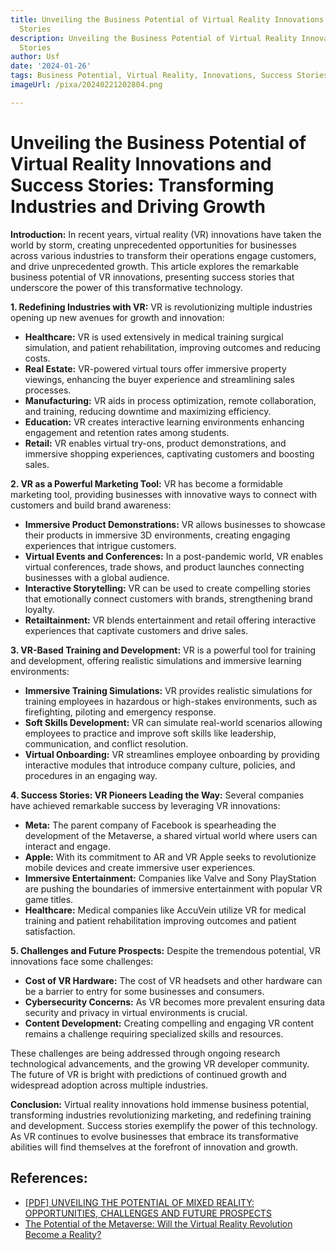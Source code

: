 ```yaml
---
title: Unveiling the Business Potential of Virtual Reality Innovations and Success
  Stories
description: Unveiling the Business Potential of Virtual Reality Innovations and Success
  Stories
author: Usf
date: '2024-01-26'
tags: Business Potential, Virtual Reality, Innovations, Success Stories
imageUrl: /pixa/20240221202804.png

---
```

# Unveiling the Business Potential of Virtual Reality Innovations and Success Stories: Transforming Industries and Driving Growth

**Introduction:**
In recent years, virtual reality (VR) innovations have taken the  world by storm, creating unprecedented opportunities for businesses across various industries to transform their operations engage  customers, and drive unprecedented growth. This article explores  the remarkable business potential of VR innovations, presenting  success stories that underscore the power of this transformative technology.

**1. Redefining Industries with VR:**
VR is revolutionizing multiple  industries opening up new avenues for growth and innovation:

-  **Healthcare:** VR is  used extensively in medical training surgical simulation, and patient rehabilitation, improving outcomes and reducing costs.
- **Real Estate:** VR-powered virtual tours offer immersive property viewings, enhancing  the  buyer experience and streamlining sales processes.
- **Manufacturing:** VR  aids  in process optimization,  remote collaboration, and training, reducing downtime and maximizing efficiency.
- **Education:** VR creates interactive learning environments enhancing  engagement and retention rates among students.
- **Retail:** VR enables virtual try-ons, product demonstrations, and immersive shopping experiences, captivating  customers and boosting sales.

**2. VR as a Powerful Marketing Tool:**
VR has  become a formidable marketing tool, providing businesses with innovative ways to connect with customers and build brand awareness:

- **Immersive Product Demonstrations:** VR allows businesses to  showcase their products in immersive 3D environments, creating  engaging experiences  that intrigue customers.
- **Virtual Events and Conferences:** In a post-pandemic world, VR enables virtual conferences, trade shows, and product launches connecting  businesses with a  global audience.
- **Interactive Storytelling:**  VR can be  used to create  compelling  stories that emotionally connect customers with brands, strengthening brand loyalty.
- **Retailtainment:** VR blends entertainment and retail offering interactive experiences that captivate  customers and drive sales.

**3. VR-Based Training and  Development:**
VR is a powerful tool for training and development, offering realistic simulations and immersive learning environments:

- **Immersive Training Simulations:** VR provides realistic  simulations for training employees in hazardous or high-stakes environments, such as  firefighting, piloting and emergency response.
- **Soft Skills Development:** VR can simulate real-world scenarios allowing employees to practice and improve soft skills like leadership,  communication, and conflict resolution.
- **Virtual Onboarding:**  VR streamlines  employee onboarding by  providing interactive modules that introduce company culture, policies, and procedures in an engaging way.

**4. Success Stories: VR Pioneers Leading the  Way:**
Several companies have achieved  remarkable success by leveraging VR innovations:

- **Meta:** The parent company of Facebook is  spearheading the development of the Metaverse, a shared virtual world where users can interact and engage.
- **Apple:** With its commitment to AR and VR Apple seeks to revolutionize mobile  devices  and create immersive user  experiences.
-  **Immersive  Entertainment:** Companies like Valve and Sony PlayStation are pushing the boundaries of immersive entertainment with popular VR game titles.
- **Healthcare:** Medical companies like AccuVein utilize VR for medical training and  patient rehabilitation improving outcomes and patient satisfaction.

**5. Challenges and Future  Prospects:**
Despite the tremendous  potential, VR innovations face some challenges:

- **Cost of VR Hardware:** The  cost of  VR headsets and  other hardware can be a barrier  to entry for some businesses and consumers.
- **Cybersecurity Concerns:** As VR becomes more  prevalent ensuring data security and privacy in  virtual environments is crucial.
- **Content Development:** Creating compelling and engaging VR content remains a challenge requiring  specialized skills and resources.

These challenges  are being addressed through ongoing research technological advancements, and the growing VR developer community. The future of VR is bright with predictions of continued growth and widespread adoption across multiple industries.

**Conclusion:**
Virtual reality innovations hold immense business potential,  transforming  industries  revolutionizing marketing,  and redefining training and development.  Success stories exemplify the power of this technology. As  VR continues  to evolve businesses that embrace its transformative abilities will find themselves at the forefront of innovation and growth.

## References:
- [[PDF] UNVEILING THE POTENTIAL OF MIXED REALITY: OPPORTUNITIES, CHALLENGES AND FUTURE PROSPECTS](http://www.jatit.org/volumes/Vol101No20/34Vol101No20.pdf)
- [The Potential of the Metaverse: Will the Virtual Reality Revolution Become a Reality?](https://www.linkedin.com/pulse/potential-metaverse-virtual-reality-revolution-become-skmktgagency)
